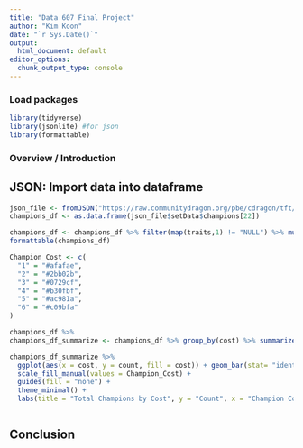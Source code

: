 ```yaml
---
title: "Data 607 Final Project"
author: "Kim Koon"
date: "`r Sys.Date()`"
output:
  html_document: default
editor_options: 
  chunk_output_type: console
---
```


### Load packages

```r
library(tidyverse)
library(jsonlite) #for json
library(formattable)
```

### Overview / Introduction



## JSON: Import data into dataframe 


```r
json_file <- fromJSON("https://raw.communitydragon.org/pbe/cdragon/tft/en_us.json",flatten = TRUE)
champions_df <- as.data.frame(json_file$setData$champions[22])

champions_df <- champions_df %>% filter(map(traits,1) != "NULL") %>% mutate(cost = as.character(cost))
formattable(champions_df)

Champion_Cost <- c(
  "1" = "#afafae", 
  "2" = "#2bb02b", 
  "3" = "#0729cf", 
  "4" = "#b30fbf", 
  "5" = "#ac981a", 
  "6" = "#c09bfa"
) 

champions_df %>% 
champions_df_summarize <- champions_df %>% group_by(cost) %>% summarize(count = n()) 

champions_df_summarize %>% 
  ggplot(aes(x = cost, y = count, fill = cost)) + geom_bar(stat= "identity") +
  scale_fill_manual(values = Champion_Cost) +
  guides(fill = "none") + 
  theme_minimal() + 
  labs(title = "Total Champions by Cost", y = "Count", x = "Champion Cost")



```

## Conclusion

